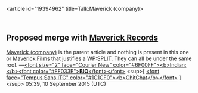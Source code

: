 <article id="19394962" title=Talk:Maverick (company)>
	<talkpage id="19394962" title="Talk:Maverick (company)">
{{talkheader}}
{{WikiProject Madonna|class=start|importance=mid}}
{{WikiProject Record Labels|class=start|importance=mid}}

== Proposed merge with [[Maverick Records]] ==

[[Maverick (company)]] is the parent article and nothing is present in this one or [[Maverick Films]] that justifies a [[WP:SPLIT]]. They can all be under the same roof. —[[User:IndianBio|&lt;font size=&quot;2&quot; face=&quot;Courier New&quot; color=&quot;#6F00FF&quot;&gt;&lt;b&gt;Indian:&lt;/b&gt;&lt;font color=&quot;#FF033E&quot;&gt;'''BIO'''&lt;/font&gt;&lt;/font&gt;]] &lt;sup&gt;[ [[User talk:IndianBio|&lt;font face=&quot;Tempus Sans ITC&quot; color=&quot;#1C1CF0&quot;&gt;&lt;b&gt;ChitChat&lt;/b&gt;&lt;/font&gt;]] ]&lt;/sup&gt; 05:39, 10 September 2015 (UTC)
	</talkpage>
</article>